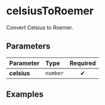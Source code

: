 
# celsiusToRoemer

Convert Celsius to Roemer.

## Parameters

| Parameter   | Type     | Required |
| :---------- | :------- | :------: |
| **celsius** | `number` |    ✔     |

## Examples

<Example input={100} />

<Example input={0} />

<Example input={300} />
